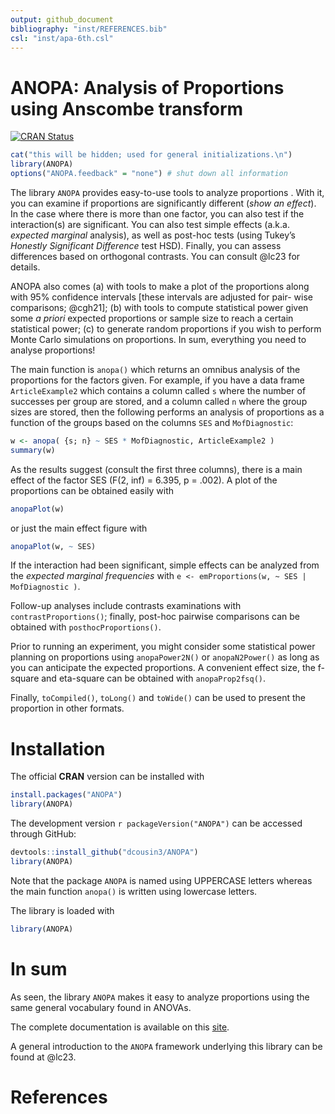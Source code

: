 ```yaml
---
output: github_document
bibliography: "inst/REFERENCES.bib"
csl: "inst/apa-6th.csl"
---
```


# ANOPA: Analysis of Proportions using Anscombe transform

<!-- badges: start -->
[![CRAN Status](https://www.r-pkg.org/badges/version/ANOPA)](https://cran.r-project.org/package=ANOPA)
<!-- badges: end -->

```r
cat("this will be hidden; used for general initializations.\n")
library(ANOPA)
options("ANOPA.feedback" = "none") # shut down all information
```

The library `ANOPA` provides easy-to-use tools to analyze proportions . 
With it, you can examine
if proportions are significantly different (_show an effect_). In the
case where there is more than one factor, you can also test if the
interaction(s) are significant. You 
can also test simple effects (a.k.a. _expected marginal_ analysis),
as well as post-hoc tests (using Tukey's _Honestly Significant Difference_ test HSD). 
Finally, you can assess differences based on orthogonal contrasts.
You can consult @lc23 for details.

ANOPA also comes (a) with tools to make a plot of the proportions along
with 95% confidence intervals [these intervals are adjusted for pair-
wise comparisons; @cgh21]; (b) with tools to compute statistical power given
some _a priori_ expected proportions or sample size to reach a certain
statistical power; (c) to generate random proportions if you wish to perform
Monte Carlo simulations on proportions. 
In sum, everything you need to analyse proportions!

The main function is `anopa()` which returns an omnibus analysis of the 
proportions for the factors given. For example, if you have a data frame
`ArticleExample2` which contains a column called `s` where the 
number of successes per group are stored,
and a column called `n` where the group sizes are stored, then the following
performs an analysis of proportions as a function of the groups based on the
columns `SES` and `MofDiagnostic`:

```r
w <- anopa( {s; n} ~ SES * MofDiagnostic, ArticleExample2 )
summary(w)
```

As the results suggest (consult the first three columns), there is
a main effect of the factor SES (F(2, inf) = 6.395, p = .002).
A plot of the proportions can be obtained easily with 

```r
anopaPlot(w) 
```

or just the main effect figure with 

```r
anopaPlot(w, ~ SES)
```

If the interaction had been significant, simple effects can be analyzed from the _expected marginal
frequencies_ with `e <- emProportions(w, ~ SES | MofDiagnostic )`.

Follow-up analyses include contrasts examinations with `contrastProportions()`; finally,
post-hoc pairwise comparisons can be obtained with `posthocProportions()`.


Prior to running an experiment, you might consider some statistical power planning 
on proportions using ``anopaPower2N()`` or
``anopaN2Power()`` as long as you can anticipate the expected proportions. A 
convenient effect size, the f-square and eta-square can be obtained with `anopaProp2fsq()`.

Finally, `toCompiled()`, `toLong()` and `toWide()` 
can be used to present the proportion in other formats.

# Installation

The official **CRAN** version can be installed with 

```r
install.packages("ANOPA")
library(ANOPA)
```

The development version `r packageVersion("ANOPA")` can be accessed through GitHub:

```r
devtools::install_github("dcousin3/ANOPA")
library(ANOPA)
```

Note that the package `ANOPA` is named using UPPERCASE letters whereas the main function 
`anopa()` is written using lowercase letters.

The library is loaded with 

```r
library(ANOPA)
```

# In sum

As seen, the library `ANOPA` makes it easy to analyze proportions using the
same general vocabulary found in ANOVAs.

The complete documentation is available on this 
[site](https://dcousin3.github.io/ANOPA/).

A general introduction to the `ANOPA` framework underlying this 
library can be found at @lc23.

# References

\insertAllCited{}
